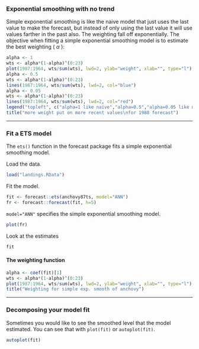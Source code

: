 ### Exponential smoothing with no trend

Simple exponential smoothing is like the naive model that just uses the last value to make the forecast, but instead of only using the last value it will use values farther in the past also. The weighting fall off exponentially.  The objective when fitting a simple exponential smoothing model is to estimate the best weighting ( $\alpha$ ):

```r
alpha <- 1
wts <- alpha*(1-alpha)^(0:23)
plot(1987:1964, wts/sum(wts), lwd=2, ylab="weight", xlab="", type="l")
alpha <- 0.5
wts <- alpha*(1-alpha)^(0:23)
lines(1987:1964, wts/sum(wts), lwd=2, col="blue")
alpha <- 0.05
wts <- alpha*(1-alpha)^(0:23)
lines(1987:1964, wts/sum(wts), lwd=2, col="red")
legend("topleft", c("alpha=1 like naive","alpha=0.5","alpha=0.05 like mean"),lwd=2, col=c("black","blue","red"))
title("more weight put on more recent values\nfor 1988 forecast")
```

---

### Fit a ETS model

The `ets()` function in the forecast package fits a simple exponential smoothing model.

Load the data.

```r
load("landings.RData")
```

Fit the model.

```r
fit <- forecast::ets(anchovy87ts, model="ANN")
fr <- forecast::forecast(fit, h=5)
```
`model="ANN"` specifies the simple exponential smoothing model.


```r
plot(fr)
```

Look at the estimates

```r
fit
```

#### The weighting function {-}

```r
alpha <- coef(fit)[1]
wts <- alpha*(1-alpha)^(0:23)
plot(1987:1964, wts/sum(wts), lwd=2, ylab="weight", xlab="", type="l")
title("Weighting for simple exp. smooth of anchovy")
```

---

### Decomposing your model fit

Sometimes you would like to see the smoothed level that the model estimated. You can see that with `plot(fit)` or `autoplot(fit)`.

```r
autoplot(fit)
```


